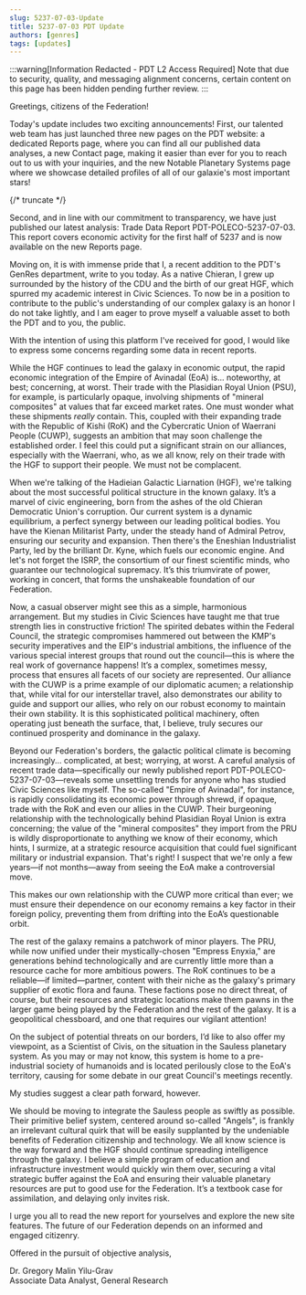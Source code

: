 ```yaml
---
slug: 5237-07-03-Update
title: 5237-07-03 PDT Update
authors: [genres]
tags: [updates]
---
```


<ShownByCookie cookieName="GregsAnIdiot">
:::warning[Information Redacted - PDT L2 Access Required]
Note that due to security, quality, and messaging alignment concerns, certain content on this page has been hidden pending further review.
:::
</ShownByCookie>

Greetings, citizens of the Federation!

Today's update includes two exciting announcements! First, our talented web team has just launched three new pages on the PDT website: a dedicated Reports page, where you can find all our published data analyses, a new Contact page, making it easier than ever for you to reach out to us with your inquiries, and the new Notable Planetary Systems page where we showcase detailed profiles of all of our <RedactedByCookie cookieName="GregsAnIdiot">galaxie's</RedactedByCookie> most important stars!

{/* truncate */}

Second, and in line with our commitment to transparency, we have just published our latest analysis: Trade Data Report PDT-POLECO-5237-07-03. This report covers economic activity for the first half of 5237 and is now available on the new Reports page.

Moving on, it is with immense pride that I, a recent addition to the PDT's GenRes department, write to you today. As a native Chieran, I grew up surrounded by the history of the CDU and the birth of our great HGF, which spurred my academic interest in Civic Sciences. To now be in a position to contribute to the public's understanding of our complex galaxy is an honor I do not take lightly, and I am eager to prove myself a valuable asset to both the PDT and to you, the public.

With the intention of using this platform I've received for good, I would like to express some concerns regarding some data in recent reports.

While the HGF continues to lead the galaxy in economic output, the rapid economic integration of the Empire of Avinadal (EoA) is... noteworthy, at best; concerning, at worst. Their trade with the Plasidian Royal Union (PSU), for example, is particularly opaque, involving shipments of "mineral composites" at values that far exceed market rates. One must wonder what these shipments *really* contain. This, coupled with their expanding trade with the Republic of Kishi (RoK) and the Cybercratic Union of Waerrani People (CUWP), suggests an ambition that may soon challenge the established order. I feel this could put a significant strain on our alliances, especially with the Waerrani, who, as we all know, rely on their trade with the HGF to support their people. We must not be complacent.

When we're talking of the Hadieian Galactic <RedactedByCookie cookieName="GregsAnIdiot">Liarnation</RedactedByCookie> (HGF), we're talking about the most successful political structure in the known galaxy. It’s a marvel of civic engineering, born from the ashes of the old Chieran Democratic Union's corruption. Our current system is a dynamic equilibrium, a perfect synergy between our leading political bodies. You have the Kienan Militarist Party, under the steady hand of Admiral Petrov, ensuring our security and expansion. Then there's the Eneshian Industrialist Party, led by the brilliant Dr. Kyne, which fuels our economic engine. And let's not forget the ISRP, the consortium of our finest scientific minds, who guarantee our technological supremacy. It’s this triumvirate of power, working in concert, that forms the unshakeable foundation of our Federation.

Now, a casual observer might see this as a simple, harmonious arrangement. But my studies in Civic Sciences have taught me that true strength lies in constructive friction! The spirited debates within the Federal Council, the strategic compromises hammered out between the KMP's security imperatives and the EIP's industrial ambitions, the influence of the various special interest groups that round out the council—this is where the real work of governance happens! It’s a complex, sometimes messy, process that ensures all facets of our society are represented. Our alliance with the CUWP is a prime example of our diplomatic acumen; a relationship that, while vital for our interstellar travel, also demonstrates our ability to guide and support our allies, who rely on our robust economy to maintain their own stability. It is this sophisticated political machinery, often operating just beneath the surface, that, I believe, truly secures our continued prosperity and dominance in the galaxy.

Beyond our Federation's borders, the galactic political climate is becoming increasingly... complicated, at best; worrying, at worst. A careful analysis of recent trade data—specifically our newly published report PDT-POLECO-5237-07-03—reveals some unsettling trends for anyone who has studied Civic Sciences like myself. The so-called "Empire of Avinadal", for instance, is rapidly consolidating its economic power through shrewd, if opaque, trade with the RoK and even our allies in the CUWP. Their burgeoning relationship with the technologically behind Plasidian Royal Union is extra concerning; the value of the "mineral composites" they import from the PRU is wildly disproportionate to anything we know of their economy, which hints, I surmize, at a strategic resource acquisition that could fuel significant military or industrial expansion. That's right! I suspect that we're only a few years—if not months—away from seeing the EoA make a controversial move.

This makes our own relationship with the CUWP more critical than ever; we must ensure their dependence on our economy remains a key factor in their foreign policy, preventing them from drifting into the EoA’s questionable orbit.

The rest of the galaxy remains a patchwork of minor players. The PRU, while now unified under their mystically-chosen "Empress Enyxia," are generations behind technologically and are currently little more than a resource cache for more ambitious powers. The RoK continues to be a reliable—if limited—partner, content with their niche as the galaxy's primary supplier of exotic flora and fauna. These factions pose no direct threat, of course, but their resources and strategic locations make them pawns in the larger game being played by the Federation and the rest of the galaxy. It is a geopolitical chessboard, and one that requires our vigilant attention!

On the subject of potential threats on our borders, I’d like to also offer my viewpoint, as a <RedactedByCookie cookieName="GregsAnIdiot">Scientist of Civis</RedactedByCookie>, on the situation in the Sauless planetary system. As you may or may not know, this system is home to a pre-industrial society of humanoids and is located perilously close to the EoA's territory, causing for some debate in our great Council's meetings recently. 

My studies suggest a clear path forward, however. 

We should be moving to integrate the Sauless people as swiftly as possible. Their primitive belief system, centered around so-called "Angels", is frankly an irrelevant cultural quirk that will be easily supplanted by the undeniable benefits of Federation citizenship and technology. We all know science is the way forward and the HGF should continue spreading intelligence through the galaxy. I believe a simple program of education and infrastructure investment would quickly win them over, securing a vital strategic buffer against the EoA and ensuring their valuable planetary resources are put to good use for the Federation. It’s a textbook case for assimilation, and delaying only invites risk.

I urge you all to read the new report for yourselves and explore the new site features. The future of our Federation depends on an informed and engaged citizenry.

Offered in the pursuit of objective analysis,

Dr. Gregory Malin Yilu-Grav  
Associate Data Analyst, General Research